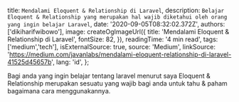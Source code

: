 
  title: `Mendalami Eloquent & Relationship di Laravel`,
  description: `Belajar Eloquent & Relationship yang merupakan hal wajib diketahui oleh orang yang ingin belajar Laravel`,
  date: '2020-09-05T08:32:02.372Z',
  authors: ['dikiharifwibowo'],
  image: createOgImageUrl({
    title: 'Mendalami Eloquent & Relationship di Laravel',
    fontSize: 82,
  }),
  readingTime: '4 min read',
  tags: ['medium','tech'],
  isExternalSource: true,
  source: 'Medium',
  linkSource: 'https://medium.com/javanlabs/mendalami-eloquent-relationship-di-laravel-41525d45657b',
  lang: 'id',
};

Bagi anda yang ingin belajar tentang laravel menurut saya Eloquent & Relationship 
merupakan sesuatu yang wajib bagi anda untuk tahu & paham bagaimana cara menggunakannya.